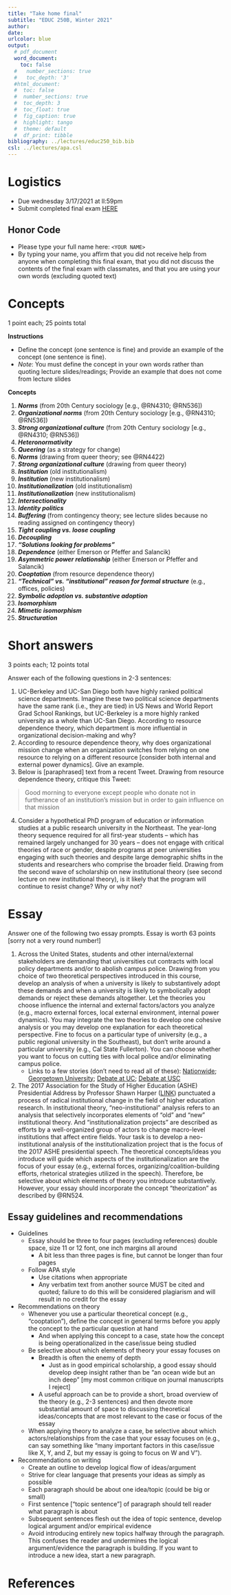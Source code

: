 ```yaml
---
title: "Take home final"
subtitle: "EDUC 250B, Winter 2021"
author: 
date: 
urlcolor: blue
output: 
  # pdf_document
  word_document:
    toc: false
  #   number_sections: true
  #   toc_depth: '3'
  #html_document:
  #  toc: false
  #  number_sections: true    
  #  toc_depth: 3
  #  toc_float: true
  #  fig_caption: true
  #  highlight: tango
  #  theme: default
  #  df_print: tibble
bibliography: ../lectures/educ250_bib.bib
csl: ../lectures/apa.csl
---
```


# Logistics


- Due wednesday 3/17/2021 at ll:59pm
- Submit completed final exam [HERE](https://www.dropbox.com/request/FmRdh1yNLHfBIjBhckaU)

## Honor Code

-	Please type your full name here: `<YOUR NAME>`
-	By typing your name, you affirm that you did not receive help from anyone when completing this final exam, that you did not discuss the contents of the final exam with classmates, and that you are using your own words (excluding quoted text)

# Concepts

1 point each; 25 points total

**Instructions**

- Define the concept (one sentence is fine) and provide an example of the concept (one sentence is fine). 
- _Note_: You must define the concept in your own words rather than quoting lecture slides/readings; Provide an example that does not come from lecture slides

**Concepts**

1. __*Norms*__ (from 20th Century sociology [e.g., @RN4310; @RN536])
1. __*Organizational norms*__ (from 20th Century sociology [e.g., @RN4310; @RN536])
1. __*Strong organizational culture*__ (from 20th Century sociology [e.g., @RN4310; @RN536])
1. __*Heteronormativity*__
1. __*Queering*__ (as a strategy for change)
1. __*Norms*__ (drawing from queer theory; see @RN4422)
1. __*Strong organizational culture*__ (drawing from queer theory)
1. __*Institution*__ (old institutionalism)
1. __*Institution*__ (new institutionalism)
1. __*Institutionalization*__ (old institutionalism)
1. __*Institutionalization*__ (new institutionalism)
1. __*Intersectionality*__
1. __*Identity politics*__
1. __*Buffering*__ (from contingency theory; see lecture slides because no reading assigned on contingency theory)
1. __*Tight coupling vs. loose coupling*__
1. __*Decoupling*__
1. __*“Solutions looking for problems”*__
1. __*Dependence*__ (either Emerson or Pfeffer and Salancik)
1. __*Asymmetric power relationship*__ (either Emerson or Pfeffer and Salancik)
1. __*Cooptation*__ (from resource dependence theory)
1. __*"Technical" vs. "institutional" reason for formal structure*__ (e.g., offices, policies)
1. __*Symbolic adoption vs. substantive adoption*__
1. __*Isomorphism*__
1. __*Mimetic isomorphism*__
1. __*Structuration*__


# Short answers

3 points each; 12 points total

Answer each of the following questions in 2-3 sentences:


1.	UC-Berkeley and UC-San Diego both have highly ranked political science departments. Imagine these two political science departments have the same rank (i.e., they are tied) in US News and World Report Grad School Rankings, but UC-Berkeley is a more highly ranked university as a whole than UC-San Diego. According to resource dependence theory, which department is more influential in organizational decision-making and why?
1.	According to resource dependence theory, why does organizational mission change when an organization switches from relying on one resource to relying on a different resource [consider both internal and external power dynamics]. Give an example.
1. Below is [paraphrased] text from a recent Tweet. Drawing from resource dependence theory, critique this Tweet:

> Good morning to everyone except people who donate not in furtherance of an institution's mission but in order to gain influence on that mission

4. Consider a hypothetical PhD program of education or information studies at a public research university in the Northeast. The year-long theory sequence required for all first-year students -- which has remained largely unchanged for 30 years -- does not engage with critical theories of race or gender, despite programs at peer universities engaging with such theories and despite large demographic shifts in the students and researchers who comprise the broader field. Drawing from the second wave of scholarship on new institutional theory (see second lecture on new institutional theory), is it likely that the program will continue to resist change? Why or why not?


<!--  ideas for short answer questions

something about creation of nrms

-->
# Essay


Answer one of the following two essay prompts. Essay is worth 63 points [sorry not a very round number!]

1. Across the United States, students and other internal/external stakeholders are demanding that universities cut contracts with local policy departments and/or to abolish campus police. Drawing from you choice of two theoretical perspectives introduced in this course, develop an analysis of when a university is likely to substantively adopt these demands and when a university is likely to symbolically adopt demands or reject these demands altogether. Let the theories you choose influence the internal and external factors/actors you analyze (e.g., macro external forces, local external environment, internal power dynamics). You may integrate the two theories to develop one cohesive analysis or you may develop one explanation for each theoretical perspective. Fine to focus on a particular type of university (e.g., a public regional university in the Southeast), but don't write around a particular university (e.g., Cal State Fullerton). You can choose whether you want to focus on cutting ties with local police and/or eliminating campus police.
    - Links to a few stories (don't need to read all of these): [Nationwide](https://www.insidehighered.com/news/2020/06/05/students-demand-universities-break-ties-local-police-few-have); [Georgetown University](https://www.thecollegefix.com/georgetown-student-government-launches-initiative-to-abolish-campus-police/); [Debate at UC](https://www.latimes.com/california/story/2021-02-03/defund-campus-police-or-reform-them-sharp-disagreement-surfaces-at-uc); [Debate at USC](https://dailytrojan.com/2021/02/11/dps-community-advisory-board-will-launch-a-series-of-10-forums-to-re-evaluate-campus-public-safety/)


1. The 2017 Association for the Study of Higher Education (ASHE) Presidential Address by Professor Shawn Harper ([LINK](https://www.youtube.com/watch?v=17BVV1R7eUg)) punctuated a process of radical institutional change in the field of higher education research. In institutional theory, "neo-institutional" analysis refers to an analysis that selectively incorporates elements of "old" and "new" institutional theory. And "institutionalization projects" are described as efforts by a well-organized group of actors to change macro-level institutions that affect entire fields. Your task is to develop a neo-institutional analysis of the institutionalization project that is the focus of the 2017 ASHE presidential speech. The theoretical concepts/ideas you introduce will guide which aspects of the institutionalization are the focus of your essay (e.g., external forces, organizing/coalition-building efforts, rhetorical strategies utilized in the speech). Therefore, be selective about which elements of theory you introduce substantively. However, your essay should incorporate the concept "theorization" as described by @RN524.

## Essay guidelines and recommendations

- Guidelines
  - Essay should be three to four pages (excluding references) double space, size 11 or 12 font, one inch margins all around
    - A bit less than three pages is fine, but cannot be longer than four pages
  - Follow APA style
    - Use citations when appropriate
    -	Any verbatim text from another source MUST be cited and quoted; failure to do this will be considered plagiarism and will result in no credit for the essay
- Recommendations on theory
  -	Whenever you use a particular theoretical concept (e.g., "cooptation"), define the concept in general terms before you apply the concept to the particular question at hand
    - And when applying this concept to a case, state how the concept is being operationalized in the case/issue being studied
  -	Be selective about which elements of theory your essay focuses on
    - Breadth is often the enemy of depth
      - Just as in good empirical scholarship, a good essay should develop deep insight rather than be “an ocean wide but an inch deep” [my most common critique on journal manuscripts I reject]
    - A useful approach can be to provide a short, broad overview of the theory (e.g., 2-3 sentences) and then devote more substantial amount of space to discussing theoretical ideas/concepts that are most relevant to the case or focus of the essay
  - When applying theory to analyze a case, be selective about which actors/relationships from the case that your essay focuses on (e.g., can say something like "many important factors in this case/issue like X, Y, and Z, but my essay is going to focus on W and V").
- Recommendations on writing
  - Create an outline to develop logical flow of ideas/argument
  - Strive for clear language that presents your ideas as simply as possible
  - Each paragraph should be about one idea/topic (could be big or small)
  - First sentence ["topic sentence"] of paragraph should tell reader what paragraph is
  about
  - Subsequent sentences flesh out the idea of topic sentence, develop logical
  argument and/or empirical evidence
  - Avoid introducing entirely new topics halfway through the paragraph. This confuses the reader and undermines the logical argument/evidence the paragraph is building. If you want to introduce a new idea, start a new paragraph.

  


# References




<!-- your comment 

One of the two essay prompts should be of the type: apply two theories to analyze the following case [and provide recommendations] because that will be what you do for DAP when ask students to apply two theoretical perspectives to analyze demands by Black Bruins

grad school programs going test optional

####### UNIVERSITY TIES TO POLICE

Group 3: Police Racial Profiling and Brutality on Campus 
Students are calling for universities to cut their contracts with city and state police forces in the wake of campus police brutality during Black Lives Matter demonstrations and mental health crises. Students call for university administration to reinvest their budget to repair the harm police violence has caused to their community, especially students of color. In addition, they ask the university to partner with them to educate and organize students and faculty on the harm of carceral systems and focus on community care.

https://www.insidehighered.com/news/2020/06/05/students-demand-universities-break-ties-local-police-few-have


############# will graduate programs change the "canon" of theory courses to be more critical




texas donors threaten to pull gifts over fight song;
  - https://www.insidehighered.com/quick-takes?page=4
  - analyze university fight song as an institution; 
  
- university decisions about opening classes; mask mandate;
  - e.g., bob jones university https://www.insidehighered.com/quick-takes?page=4

-->


<!-- DAP essay prompt; analyze demands by black bruins



-->
<!-- Previous essay prompts

The "Combahee River Collective" was a Black feminist organization best known for publishing the 1977 _Combahee River Collective Statement_, which became an important document in the development of Black feminism [@RN4570]. @RN869 develop an old institutionalism analysis of the origins and institutionalization of the "terminal vocational education" mission of the community college. Your task is, first, to develop an old institutionalism analysis of the origins and institutionalization of the _Combahee River Collective Statement_. Next, apply selected ideas/concepts from Black feminism – from Combahee River Collective Statement or other Black feminist scholarship you have read – to your analysis. Discuss how this application of Black feminism overcomes limitations of the old institutionalism analysis or yields insights that would difficult to observe in an analysis that only utilized old institutionalism.


•	Describe core ideas/concepts of old institutionalism. Analyze the events described in Hevel (2017) from an old institutionalism perspective. How could concepts from queer theory be incorporated to strengthen this analysis?
Hevel, M. S. (2017). Toward a history of LGBT student organizations' struggle-for-recognition lawsuits: The exemplar of GLSA v. Gohn.


4.	“Institutionalization projects” are conscious efforts by a well-organized group of actors to change macro-level institutions that affect entire fields or professions (as opposed to organization-level institutions).  Analysis of institutionalization projects often incorporate elements of “old” and “new” institutional theory. Old institutionalism is relevant because it highlights agency of “institutional agents”, status-group mobilization/coalition-building, strategizing, etc. necessary to change institutions. New institutionalism is relevant because the goal is change what the field defines as legitimate/appropriate and because institutional agents may attempt to achieve their goals by harnessing the mechanisms of coercive, mimetic, or normative isomorphism (especially if the “field” is organized around a small number of professional associations).  The term “neo-institutional theory” refers to the integration of elements of old and new institutionalism. Consider the ASHE Presidential speech by Shaun Harper as part of a broader institutionalization project to change the field of higher education research (e.g., what topics are legitimate, how should curriculum in higher education programs be changed, how should research quality be defined, which actors are most influential in determining allocation of resources, etc.).  Your task: use selected elements of old and new institutionalism to (1) analyze the strategies you observed in the ASHE presidential speech and (2) make recommendations about strategies/actions that would increase the success of this institutionalization project.  OPTIONALLY, describe any limitations of neo-institutional theory with respect to making helpful recommendations about this institutionalization project.

##########################

3.	Imagine that you are a consultant that has been hired to provide advice to the dean of a college of education at a major public research university.  State appropriations to the university have declined in recent years and the university recently adopted a “responsibility center budget model” which means that every college must generate sufficient revenues to cover its costs.  The dean could not afford to hire new faculty when several senior professors retired and several others were poached by other universities.  A major donor who is pro-charter school approached the dean offering a $30 million gift to start a research/policy center focused on helping charter schools improve their performance. This funding would enable the dean to hire several new faculty (who study charter schools). The majority of faculty are opposed to charter schools. Leaders of local traditional public schools are also opposed to charter schools. The percent of local K-12 students attending charter schools increased from 15% to 30% in the last decade.  Your task is to analyze this issue and provide recommendations using two of the following three theoretical perspectives: garbage can decision-making theory, old institutionalism, resource dependence theory. Feel free to invent additional details but avoid inventing details that make the problem too simplistic (e.g., faculty will vote to terminate the dean if she creates the center).


##########################
On Friday, 2/29/2020 UC-Santa Cruz fired 54 graduate assistants who had gone on strike to demand a cost of living adjustment (COLA) (i.e., higher wages). Imagine that you are a consultant who has been hired by [you choose] either the University of California Office of the President (UCOP) *or* the United Auto Workers Local 2685, the union that represents all UC graduate students. Your task is to: (A) summarize the main ideas of Emerson (1962) and Pfeffer and Salancik (1978); (B) apply these ideas to analyze the conflict; and (C) drawing from your analysis, develop a few (e.g., 2-4) recommendations for actions your client should take as well as the rationale for these recommendations.

ADDITIONAL NOTES/HINTS

•	I have included a handful of short news stories/documents about this issue in CCLE
o	No need to do additional reading beyond these sources
o	Also, feel free to read selectively from this website created UC-Santa Cruz students https://payusmoreucsc.com/ [Thank you Katie!!!]
o	I am more interested in how apply theory to a case rather than you demonstrating that you know everything about the case


Integrate selected ideas/concepts from “Whiteness as Property” (Harris, 1993) with one other theoretical perspective we learned in class to analyze how/why the University of California Board of Regents will vote on the use of standardized tests (i.e., SAT, ACT) in the UC admissions process

ADDITIONAL NOTES/HINTS

•	Generally speaking, your essay should theoretical ideas/concepts, introduce relevant background information on the case, and then apply these ideas/concepts to analyze the case
•	Harris (1993) explicitly discusses conceptions of “merit” and the role of standardized tests in defining “merit”
•	I have included a handful of short news stories/documents about this issue in CCLE
o	No need to do additional reading beyond these sources
o	Note that several of them talk about the “UC Academic Council’s Standardized Testing Task Force” but no need to make that taskforce and their report a primary focus of your essay

-->



